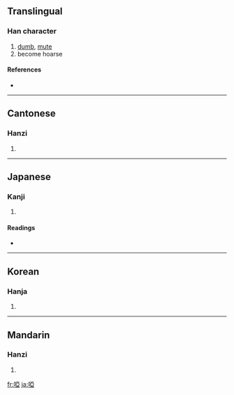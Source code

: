 {{see|哑|唖}}
==Translingual==

===Han character===
{{Han char|rn=30|rad=口|as=08|sn=11|four=6101<sub>7</sub>|canj=口一中一 (RMLM)}}

# [[dumb]], [[mute]]
# become hoarse

====References====
* {{Han ref|kx=0196.150|dkj=03835|dj=0417.240|hdz=10636.070|uh=555E|ud=21854|bh=B0D7|bd=45271}}

----

==Cantonese==

===Hanzi===
{{yue-hanzi|jyut=|y=a1, a2}}

# {{defn|Cantonese}}

----

==Japanese==

===Kanji===
{{ja-kanji|grade=|rs=口08}}

# {{defn|Japanese}}

====Readings====
* {{ja-readings|on=[[あ]] (a)|kun=[[おし]] (oshi)}}

----

==Korean==

===Hanja===
{{ko-hanja|hangeul=아|rv=a|mr=a}}

# {{defn|Korean}}

----

==Mandarin==

===Hanzi===
{{cmn-hanzi|sim=哑|pin=[[yǎ]] ([[ya3]])|wg=ya<sup>3</sup>}}

# {{defn|Mandarin}}

[[fr:啞]]
[[ja:啞]]